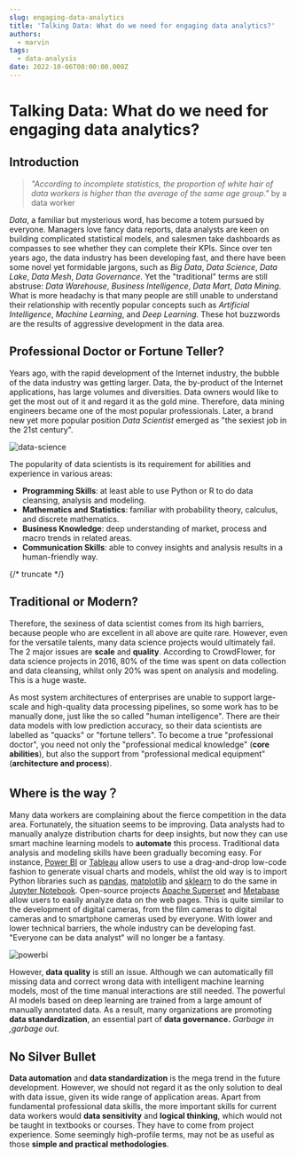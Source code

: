 ```yaml
---
slug: engaging-data-analytics
title: 'Talking Data: What do we need for engaging data analytics?'
authors:
  - marvin
tags:
  - data-analysis
date: 2022-10-06T00:00:00.000Z
---
```




# Talking Data: What do we need for engaging data analytics?

## Introduction

> *"According to incomplete statistics, the proportion of white hair of data workers is higher than the average of the same age group."* by a data worker

*Data*, a familiar but mysterious word, has become a totem pursued by everyone. Managers love fancy data reports, data analysts are keen on building complicated statistical models, and salesmen take dashboards as compasses to see whether they can complete their KPIs. Since over ten years ago, the data industry has been developing fast, and there have been some novel yet formidable jargons, such as *Big Data*, *Data Science*, *Data Lake*, *Data Mesh*, *Data Governance*. Yet the "traditional" terms are still abstruse:  *Data Warehouse*, *Business Intelligence*, *Data Mart*, *Data Mining*. What is more headachy is that many people are still unable to understand their relationship with recently popular concepts such as *Artificial Intelligence*, *Machine Learning*, and *Deep Learning*. These hot buzzwords are the results of aggressive development in the data area.

## Professional Doctor or Fortune Teller?

Years ago, with the rapid development of the Internet industry, the bubble of the data industry was getting larger. Data, the by-product of the Internet applications, has large volumes and diversities. Data owners would like to get the most out of it and regard it as the gold mine. Therefore, data mining engineers became one of the most popular professionals. Later, a brand new yet more popular position *Data Scientist* emerged as "the sexiest job in the 21st century".

![data-science](https://codao.crawlab.cn/images/2022-10-06-155358.jpg)

The popularity of data scientists is its requirement for abilities and experience in various areas:

- **Programming Skills**: at least able to use Python or R to do data cleansing, analysis and modeling.
- **Mathematics and Statistics**: familiar with probability theory, calculus, and discrete mathematics.
- **Business Knowledge**: deep understanding of market, process and macro trends in related areas.
- **Communication Skills**: able to convey insights and analysis results in a human-friendly way.

{/* truncate */}

## Traditional or Modern?

Therefore, the sexiness of data scientist comes from its high barriers, because people who are excellent in all above are quite rare. However, even for the versatile talents, many data science projects would ultimately fail. The 2 major issues are **scale** and **quality**. According to CrowdFlower, for data science projects in 2016, 80% of the time was spent on data collection and data cleansing, whilst only 20% was spent on analysis and modeling. This is a huge waste.

As most system architectures of enterprises are unable to support large-scale and high-quality data processing pipelines, so some work has to be manually done, just like the so called "human intelligence". There are their data models with low prediction accuracy, so  their data scientists are labelled as "quacks" or "fortune tellers". To become a true "professional doctor", you need not only the "professional medical knowledge" (**core abilities**), but also the support from "professional medical equipment" (**architecture and process**).

## Where is the way？

Many data workers are complaining about the fierce competition in the data area. Fortunately, the situation seems to be improving. Data analysts had to manually analyze distribution charts for deep insights, but now they can use smart machine learning models to **automate** this process. Traditional data analysis and modeling skills have been gradually becoming easy. For instance, [Power BI](https://powerbi.microsoft.com/en-us/) or [Tableau](https://www.tableau.com/) allow users to use a drag-and-drop low-code fashion to generate visual charts and models, whilst the old way is to import Python libraries such as [pandas](https://pandas.pydata.org/), [matplotlib](https://matplotlib.org/) and [sklearn](https://scikit-learn.org/) to do the same in [Jupyter Notebook](https://jupyter.org/). Open-source projects [Apache Superset](https://superset.apache.org/) and [Metabase](https://www.metabase.com/) allow users to easily analyze data on the web pages. This is quite similar to the development of digital cameras, from the film cameras to digital cameras and to smartphone cameras used by everyone. With lower and lower technical barriers, the whole industry can be developing fast. "Everyone can be data analyst" will no longer be a fantasy.

![powerbi](https://codao.crawlab.cn/images/2022-10-06-155246.png)

However, **data quality** is still an issue. Although we can automatically fill missing data and correct wrong data with intelligent machine learning models, most of the time manual interactions are still needed. The powerful AI models based on deep learning are trained from a large amount of manually annotated data. As a result, many organizations are promoting **data standardization**, an essential part of **data governance.** *Garbage in ,garbage out*.

## No Silver Bullet

**Data automation** and **data standardization** is the mega trend in the future development. However, we should not regard it as the only solution to deal with data issue, given its wide range of application areas. Apart from fundamental professional data skills, the more important skills for current data workers would **data sensitivity** and **logical thinking**, which would not be taught in textbooks or courses. They have to come from project experience. Some seemingly high-profile terms, may not be as useful as those **simple and practical methodologies**. 
